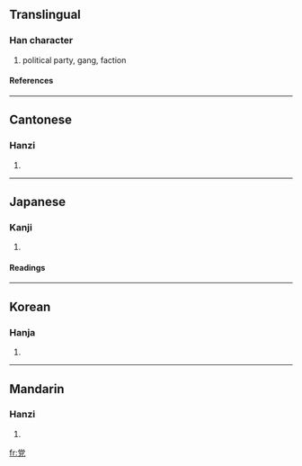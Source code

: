 {{see|黨}}

==Translingual==
===Han character===
{{Han char|rad=儿|as=08|sn=10|four=9021<sub>6</sub>|canj=火月口竹山 (FBRHU)}}
# political party, gang, faction
====References====
{{Han ref|kx=0125.180|dkj=01381|dj=0265.230|hdz=10273.110|uh=515A|ud=20826|bh=D0DE|bd=53470}}
----
==Cantonese==
===Hanzi===
{{yue-hanzi|jyut=|y=dong2}}
# {{defn|Cantonese}}
----
==Japanese==
===Kanji===
{{ja-kanji|grade=|rs=儿08}}
# {{defn|Japanese}}
====Readings====
{{ja-readings|on=[[とう]] (tō)|kun=[[なかま]] (nakama), [[むら]] (mura)}}
----
==Korean==
===Hanja===
{{ko-hanja|hangeul=당|rv=dang|mr=tang}}
# {{defn|Korean}}
----
==Mandarin==
===Hanzi===
{{cmn-hanzi|tra=黨|pin=[[dǎng]] (dang3)|wg=tang<sup>3</sup>}}
# {{defn|Mandarin}}

[[fr:党]]